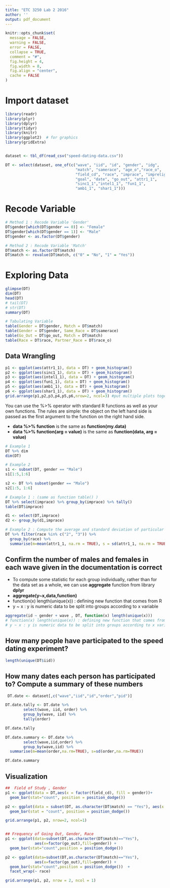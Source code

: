 ```yaml
---
title: "ETC 3250 Lab 2 2016"
author: ''
output: pdf_document
---
```


```r
knitr::opts_chunk$set(
  message = FALSE,
  warning = FALSE,
  error = FALSE, 
  collapse = TRUE,
  comment = "#",
  fig.height = 4,
  fig.width = 8,
  fig.align = "center",
  cache = FALSE
)
```

# Import dataset 
```r
library(readr)
library(plyr)
library(dplyr)
library(tidyr)
library(knitr)
library(ggplot2)  # for graphics
library(gridExtra)


dataset <- tbl_df(read_csv("speed-dating-data.csv"))

DT <- select(dataset, one_of(c("wave", "iid", "id", "gender", "idg", 
                               "match", "samerace", "age_o","race_o",
                               "field_cd", "race", "imprace", "imprelig",
                               "goal", "date", "go_out", "attr1_1",
                               "sinc1_1","intel1_1", "fun1_1", 
                               "amb1_1", "shar1_1")))
```

# Recode Variable
```r
# Method 1 : Recode Variable 'Gender'
DT$gender[which(DT$gender == 0)] <- "Female"
DT$gender[which(DT$gender == 1)] <- "Male"
DT$gender <- as.factor(DT$gender)

# Method 2 : Recode Variable 'Match'
DT$match <- as.factor(DT$match)
DT$match <- revalue(DT$match, c("0" = "No", "1" = "Yes"))
```

# Exploring Data
```r
glimpse(DT)
dim(DT)
head(DT)
# tail(DT)
# str(DT)
summary(DT)

# Tabulating Variable
table(Gender = DT$gender, Match = DT$match)
table(Gender = DT$gender, Same_Race = DT$samerace)
table(Go_Out = DT$go_out, Match = DT$match)
table(Race = DT$race, Partner_Race = DT$race_o)

```

## Data Wrangling
```r

p1 <- ggplot(aes(attr1_1), data = DT) + geom_histogram()
p2 <- ggplot(aes(sinc1_1), data = DT) + geom_histogram()
p3 <- ggplot(aes(intel1_1), data = DT) + geom_histogram()
p4 <- ggplot(aes(fun1_1), data = DT) + geom_histogram()
p5 <- ggplot(aes(amb1_1), data = DT) + geom_histogram()
p6 <- ggplot(aes(shar1_1), data = DT) + geom_histogram()
grid.arrange(p1,p2,p3,p4,p5,p6,nrow=2, ncol=3) #put multiple plots together using grid.arrange() from library(gridExtra)

```

You can use the %>% operator with standard R functions as well as your own functions. The rules are simple: the object on the left hand side is passed as the first argument to the function on the right hand side.

+ **data %>% function** is the same as **function(my.data)**
+ **data %>% function(arg = value)** is the same as **function(data, arg = value)**
```r
# Example 1
DT %>% dim
dim(DT)

# Example 2
s1 <- subset(DT, gender == "Male")
s1[1:5,1:6]

s2 <- DT %>% subset(gender == "Male")
s2[1:5, 1:6]
```

```r
# Example 1 : (same as function table() )
DT %>% select(imprace) %>% group_by(imprace) %>% tally()
table(DT$imprace)

d1 <- select(DT,imprace)
d2 <- group_by(d1,imprace)

# Example 2 : Compute the average and standard deviation of particular group 
DT %>% filter(race %in% c("2", "3")) %>%
  group_by(race) %>%
  summarise(m=mean(attr1_1, na.rm = TRUE), s = sd(attr1_1, na.rm = TRUE)) %>% kable(digits = 1)

```



##  Confirm the number of males and females in each wave given in the documentation is correct
+ To compute some statistic for each group individually, rather than for the data set as a whole, we can use **aggregate** function from library **dplyr** 
+ **aggregate(y~x,data,function)**
+  function(x) length(unique(x)) : defining new function that comes from R
+ y ~ x : y is numeric data to be split into groups according to x variable


```r


aggregate(id ~ gender + wave , DT, function(x) length(unique(x)))
# function(x) length(unique(x)) : defining new function that comes from R
# y ~ x : y is numeric data to be split into groups according to x variable

```


## How many people have participated to the speed dating experiment?
```r
length(unique(DT$iid))
```


## How many dates each person has participated to? Compute a summary of these numbers
```r

 DT.date <- dataset[,c("wave","iid","id","order","pid")]

DT.date.tally <- DT.date %>% 
        select(wave, iid, order) %>% 
        group_by(wave, iid) %>% 
        tally(order)

DT.date.tally

DT.date.summary <- DT.date %>% 
        select(wave,iid,order) %>% 
        group_by(wave,iid) %>% 
  summarise(m=mean(order,na.rm=TRUE), s=sd(order,na.rm=TRUE))

DT.date.summary

```

## Visualization
```r

##  Field of Study , Gender
p1 <- ggplot(data = DT,aes(x = factor(field_cd), fill = gender))+
  geom_bar(stat="count", position = position_dodge())

p2 <- ggplot(data = subset(DT, as.character(DT$match) == "Yes"), aes(x = factor(field_cd), fill = gender))+
  geom_bar(stat = "count", position = position_dodge())

grid.arrange(p1, p2, nrow=2, ncol=1)


## Frequency of Going Out, Gender, Race
p1 <- ggplot(data=subset(DT,as.character(DT$match)=="Yes"),
             aes(x=factor(go_out),fill=gender)) +
  geom_bar(stat="count",position = position_dodge()) 

p2 <- ggplot(data=subset(DT,as.character(DT$match)=="Yes"),
             aes(x=factor(go_out),fill=gender)) +
  geom_bar(stat="count",position = position_dodge())  +
  facet_wrap(~ race)

grid.arrange(p1, p2, nrow = 2, ncol = 1)
```

